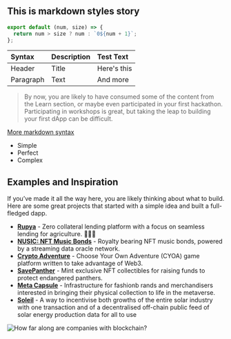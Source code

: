 

<Meta title="Markdowns/styles" />

<div id={styles.container_story}>

## This is markdown styles story

```javascript
export default (num, size) => {
  return num > size ? num : `0${num + 1}`;
};
```

| Syntax    | Description | Test Text   |
| :-------- | :---------- | :---------- |
| Header    | Title       | Here's this |
| Paragraph | Text        | And more    |

> By now, you are likely to have consumed some of the content from the Learn section, or maybe even participated in your
> first hackathon. Participating in workshops is great, but taking the leap to building your first dApp can be
> difficult.

[More markdown syntax](https://www.markdownguide.org/extended-syntax/)

- Simple
- Perfect
- Complex

## Examples and Inspiration

If you’ve made it all the way here, you are likely thinking about what to build. Here are some great projects that
started with a simple idea and built a full-fledged dapp.

- [**Rupya**](https://devfolio.co/submissions/rupya-776b) - Zero collateral lending platform with a focus on seamless
  lending for agriculture. 🧑🏽‍🌾
- [**NUSIC: NFT Music Bonds**](https://devpost.com/software/nusic-nft-music-oracle) - Royalty bearing NFT music bonds,
  powered by a streaming data oracle network.
- [**Crypto Adventure**](https://github.com/otaiga/CryptoAdventure) - Choose Your Own Adventure (CYOA) game platform
  written to take advantage of Web3.
- [**SavePanther**](https://showcase.ethglobal.com/roadtoweb3/savepanther) - Mint exclusive NFT collectibles for raising
  funds to protect endangered panthers.
- [**Meta Capsule**](https://showcase.ethglobal.com/buildquest/meta-capsule-x30ba) - Infrastructure for fashionb rands
  and merchandisers interested in bringing their physical collection to life in the metaverse.
- [**Soleil**](https://devpost.com/software/soleil) - A way to incentivise both growths of the entire solar industry
  with one transaction and of a decentralised off-chain public feed of solar energy production data for all to use

![How far along are companies with blockchain?](/posts/blockchain101/blockchain/image2.png)

</div>
